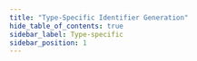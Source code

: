 ```yaml
---
title: "Type-Specific Identifier Generation"
hide_table_of_contents: true
sidebar_label: Type-specific
sidebar_position: 1
---
```





<LanguageSwitcher supportedLanguages={supportedLanguages} />

<LanguageContent language="csharp">
   <TypeSpecificCsharp />
</LanguageContent>

<LanguageContent language="java">
   <TypeSpecificJava />
</LanguageContent>

<LanguageContent language="nodejs">
   <TypeSpecificNodejs />
</LanguageContent>


<!---
- [Document identifier generation](../../../server/kb/document-identifier-generation)
- [Working with document identifiers](../../../client-api/document-identifiers/working-with-document-identifiers)
- [Global identifier generation conventions](../../../client-api/configuration/identifier-generation/global)

-->